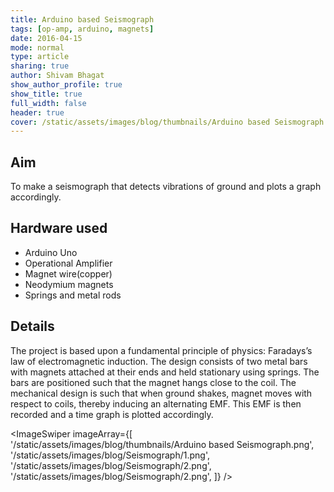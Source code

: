 ```yaml
---
title: Arduino based Seismograph
tags: [op-amp, arduino, magnets]
date: 2016-04-15
mode: normal
type: article
sharing: true
author: Shivam Bhagat
show_author_profile: true
show_title: true
full_width: false
header: true
cover: /static/assets/images/blog/thumbnails/Arduino based Seismograph.png
---
```


## Aim

To make a seismograph that detects vibrations of ground and plots a graph accordingly.

## Hardware used

- Arduino Uno
- Operational Amplifier
- Magnet wire(copper)
- Neodymium magnets
- Springs and metal rods

## Details

The project is based upon a fundamental principle of physics: Faradays’s law of electromagnetic induction. The design consists of two metal bars with magnets attached at their ends and held stationary using springs. The bars are positioned such that the magnet hangs close to the coil. The mechanical design is such that when ground shakes, magnet moves with respect to coils, thereby inducing an alternating EMF. This EMF is then recorded and a time graph is plotted accordingly.

<ImageSwiper
  imageArray={[
    '/static/assets/images/blog/thumbnails/Arduino based Seismograph.png',
    '/static/assets/images/blog/Seismograph/1.png',
    '/static/assets/images/blog/Seismograph/2.png',
    '/static/assets/images/blog/Seismograph/2.png',
  ]}
/>
